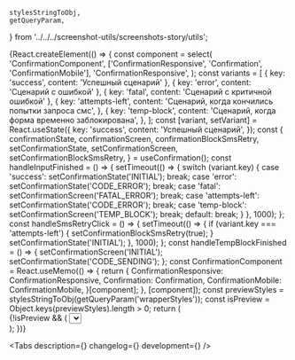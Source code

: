 
    stylesStringToObj,
    getQueryParam,
} from '../../../screenshot-utils/screenshots-story/utils';

<Meta title='Components/Confirmation' id='Confirmation' />

<!-- Canvas -->

<Story name='Confirmation'>
    {React.createElement(() => {
        const component = select(
            'ConfirmationComponent',
            ['ConfirmationResponsive', 'Confirmation', 'ConfirmationMobile'],
            'ConfirmationResponsive',
        );
        const variants = [
            { key: 'success', content: 'Успешный сценарий' },
            { key: 'error', content: 'Сценарий с ошибкой' },
            { key: 'fatal', content: 'Сценарий с критичной ошибкой' },
            {
                key: 'attempts-left',
                content: 'Сценарий, когда кончились попытки запроса смс',
            },
            {
                key: 'temp-block',
                content: 'Сценарий, когда форма временно заблокирована',
            },
        ];
        const [variant, setVariant] = React.useState({
            key: 'success',
            content: 'Успешный сценарий',
        });
        const {
            confirmationState,
            confirmationScreen,
            confirmationBlockSmsRetry,
            setConfirmationState,
            setConfirmationScreen,
            setConfirmationBlockSmsRetry,
        } = useConfirmation();
        const handleInputFinished = () => {
            setTimeout(() => {
                switch (variant.key) {
                    case 'success':
                        setConfirmationState('INITIAL');
                        break;
                    case 'error':
                        setConfirmationState('CODE_ERROR');
                        break;
                    case 'fatal':
                        setConfirmationScreen('FATAL_ERROR');
                        break;
                    case 'attempts-left':
                        setConfirmationState('CODE_ERROR');
                        break;
                    case 'temp-block':
                        setConfirmationScreen('TEMP_BLOCK');
                        break;
                    default:
                        break;
                }
            }, 1000);
        };
        const handleSmsRetryClick = () => {
            setTimeout(() => {
                if (variant.key === 'attempts-left') {
                    setConfirmationBlockSmsRetry(true);
                }
                setConfirmationState('INITIAL');
            }, 1000);
        };
        const handleTempBlockFinished = () => {
            setConfirmationScreen('INITIAL');
            setConfirmationState('CODE_SENDING');
        };
        const ConfirmationComponent = React.useMemo(() => {
            return {
                ConfirmationResponsive: ConfirmationResponsive,
                Confirmation: Confirmation,
                ConfirmationMobile: ConfirmationMobile,
            }[component];
        }, [component]);
        const previewStyles = stylesStringToObj(getQueryParam('wrapperStyles'));
        const isPreview = Object.keys(previewStyles).length > 0;
        return (
            <div style={previewStyles}>
                <ModeChecker />
                {!isPreview && (
                    <Select
                        options={variants}
                        onChange={({ selected }) => {
                            setConfirmationState('INITIAL');
                            setConfirmationScreen('INITIAL');
                            setConfirmationBlockSmsRetry(false);
                            setVariant(selected);
                        }}
                        selected={variant.key}
                    />
                )}
                <div
                    key={variant.key}
                    style={{
                        boxSizing: 'border-box',
                        borderRadius: 12,
                        width: 500,
                        height: 380,
                        paddingTop: 48,
                        ...(isPreview ? { background: 'var(--color-light-bg-primary)' } : null),
                    }}
                >
                    <ConfirmationComponent
                        hideCountdownSection={boolean('hideCountdownSection', false)}
                        screen={confirmationScreen}
                        state={confirmationState}
                        alignContent={select('alignContent', ['left', 'center'], 'center')}
                        blockSmsRetry={confirmationBlockSmsRetry}
                        countdownDuration={10000}
                        requiredCharAmount={number('requiredCharAmount', 5)}
                        onChangeState={setConfirmationState}
                        onChangeScreen={setConfirmationScreen}
                        onInputFinished={handleInputFinished}
                        onSmsRetryClick={handleSmsRetryClick}
                        onTempBlockFinished={handleTempBlockFinished}
                        phone='+7 ··· ··· 07-24'
                    />
                </div>
            </div>
        );
    })}
</Story>

<!-- Docs -->

<ComponentHeader
    name='Confirmation'
    version={version}
    package='@alfalab/core-components/confirmation'
    design='https://www.figma.com/file/cdNnkh2QdxuvYLrBm4cubM/Web-%3A%3A-Core-Default-Components?node-id=8514%3A52278'
    children='Используется для ввода кода подтверждения.'
/>

<Tabs description={<Description />} changelog={<Changelog />} development={<Development />} />
